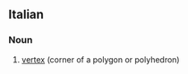 ==Italian==

===Noun===
{{infl|it|noun|g=m}}

# [[vertex]] (corner of a polygon or polyhedron)

{{tbot entry|Italian|vertex|2007|November}}